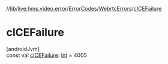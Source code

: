 //[lib](/api-reference/android/v2/home/content)/[live.hms.video.error](../../index)/[ErrorCodes](../index)/[WebrtcErrors](index)/[cICEFailure](c-i-c-e-failure)

# cICEFailure

[androidJvm]\
const val [cICEFailure](c-i-c-e-failure): [Int](https://kotlinlang.org/api/latest/jvm/stdlib/kotlin/-int/index.html) = 4005
